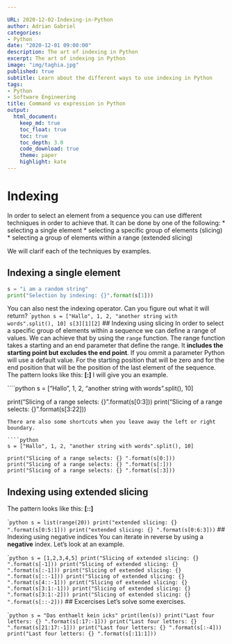 ```yaml
---

URL: 2020-12-02-Indexing-in-Python
author: Adrian Gabriel
categories:
- Python
date: "2020-12-01 09:00:00"
description: The art of indexing in Python
excerpt: The art of indexing in Python
image: "img/taghia.jpg"
published: true
subtitle: Learn about the different ways to use indexing in Python
tags:
- Python
- Software Engineering
title: Command vs expression in Python
output:
  html_document:
    keep_md: true
    toc_float: true
    toc: true
    toc_depth: 3.0
    code_download: true
    theme: paper
    highlight: kate
---
```


# Indexing
In order to select an element from a sequence you can use different techniques
in order to achieve that. It can be done by one of the following:
* selecting a single element
* selecting a specific group of elements (slicing)
* selecting a group of elements within a range (extended slicing)

We will clarif each of the techniques by examples.

## Indexing a single element
```python
s = "i am a random string"
print("Selection by indexing: {}".format(s[1]))
```
You can also nest the indexing operator. Can you figure out what it will return?
````python
s = ["Hallo", 1, 2, "another string with words".split(), 10]
s[3][1][2]
```
## Indexing using slicing
In order to select a specific group of elements within a sequence we can define
a range of values. We can achieve that by using the `range` function. The range function
takes a starting and an end parameter that define the range. It **includes the starting point but excludes the end point**. If you ommit a parameter Python will use a default value.
For the starting position that will be zero and for the end position that will be the position of the last element of the sequence.
The pattern looks like this: **<Sequenz>[<Startindex>:<Endindex>]**
I will give you an example.

````python
s = ["Hallo", 1, 2, "another string with words".split(), 10]

print("Slicing of a range selects: {} ".format(s[0:3]))
print("Slicing of a range selects: {} ".format(s[3:22]))

```
There are also some shortcuts when you leave away the left or right boundary.

````python
s = ["Hallo", 1, 2, "another string with words".split(), 10]

print("Slicing of a range selects: {} ".format(s[0:]))
print("Slicing of a range selects: {} ".format(s[:]))
print("Slicing of a range selects: {} ".format(s[:3]))
```
## Indexing using extended slicing
The pattern looks like this: **<Sequenz>[<Startindex>:<Endindex>:<Schrittweite>]**

````python
s = list(range(20))
print("extended slicing: {} ".format(s[0:5:1]))
print("extended slicing: {} ".format(s[0:6:3]))
```
## Indexing using negative indices
You can iterate in reverse by using a **negative** index. Let's look at an example.

````python
s = [1,2,3,4,5]
print("Slicing of extended slicing: {} ".format(s[-1]))
print("Slicing of extended slicing: {} ".format(s[:-1]))
print("Slicing of extended slicing: {} ".format(s[::-1]))
print("Slicing of extended slicing: {} ".format(s[4::-1]))
print("Slicing of extended slicing: {} ".format(s[3:1:-1]))
print("Slicing of extended slicing: {} ".format(s[3:1:-2]))
print("Slicing of extended slicing: {} ".format(s[::-2]))
```
## Excercises
Let's solve some exercises.

````python
s = "Das enthaelt kein icks"
print(len(s))
print("Last four letters: {} ".format(s[:17:-1]))
print("Last four letters: {} ".format(s[21:17:-1]))
print("Last four letters: {} ".format(s[:-4]))
print("Last four letters: {} ".format(s[:11:1]))
```